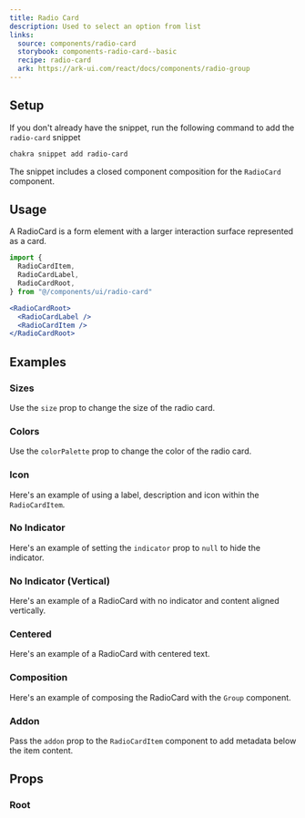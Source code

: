 ```yaml
---
title: Radio Card
description: Used to select an option from list
links:
  source: components/radio-card
  storybook: components-radio-card--basic
  recipe: radio-card
  ark: https://ark-ui.com/react/docs/components/radio-group
---
```


<ExampleTabs name="radio-card-basic" />

## Setup

If you don't already have the snippet, run the following command to add the
`radio-card` snippet

```sh
chakra snippet add radio-card
```

The snippet includes a closed component composition for the `RadioCard`
component.

## Usage

A RadioCard is a form element with a larger interaction surface represented as a
card.

```jsx
import {
  RadioCardItem,
  RadioCardLabel,
  RadioCardRoot,
} from "@/components/ui/radio-card"
```

```jsx
<RadioCardRoot>
  <RadioCardLabel />
  <RadioCardItem />
</RadioCardRoot>
```

## Examples

### Sizes

Use the `size` prop to change the size of the radio card.

<ExampleTabs name="radio-card-with-sizes" />

### Colors

Use the `colorPalette` prop to change the color of the radio card.

<ExampleTabs name="radio-card-with-colors" />

### Icon

Here's an example of using a label, description and icon within the
`RadioCardItem`.

<ExampleTabs name="radio-card-with-icon" />

### No Indicator

Here's an example of setting the `indicator` prop to `null` to hide the
indicator.

<ExampleTabs name="radio-card-without-indicator" />

### No Indicator (Vertical)

Here's an example of a RadioCard with no indicator and content aligned
vertically.

<ExampleTabs name="radio-card-without-indicator-vertical" />

### Centered

Here's an example of a RadioCard with centered text.

<ExampleTabs name="radio-card-centered" />

### Composition

Here's an example of composing the RadioCard with the `Group` component.

<ExampleTabs name="radio-card-composition" />

### Addon

Pass the `addon` prop to the `RadioCardItem` component to add metadata below the
item content.

<ExampleTabs name="radio-card-with-addon" />

## Props

### Root

<PropTable component="RadioCard" part="Root" />
